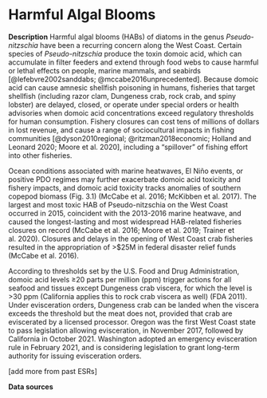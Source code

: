 # Harmful Algal Blooms

**Description** 
Harmful algal blooms (HABs) of diatoms in the genus *Pseudo-nitzschia* have been a recurring concern along the West Coast. Certain species of *Pseudo-nitzschia* produce the toxin domoic acid, which can accumulate in filter feeders and extend through food webs to cause harmful or lethal effects on people, marine mammals, and seabirds [@lefebvre2002sanddabs; @mccabe2016unprecedented]. Because domoic acid can cause amnesic shellfish poisoning in humans, fisheries that target shellfish (including razor clam, Dungeness crab, rock crab, and spiny lobster) are delayed, closed, or operate under special orders or health advisories when domoic acid concentrations exceed regulatory thresholds for human consumption. Fishery closures can cost tens of millions of dollars in lost revenue, and cause a range of sociocultural impacts in fishing communities [@dyson2010regional; @ritzman2018economic; Holland and Leonard 2020; Moore et al. 2020], including a “spillover” of fishing effort into other fisheries.

Ocean conditions associated with marine heatwaves, El Niño events, or positive PDO regimes may further exacerbate domoic acid toxicity and fishery impacts, and domoic acid toxicity tracks anomalies of southern copepod biomass (Fig. 3.1) (McCabe et al. 2016; McKibben et al. 2017). The largest and most toxic HAB of Pseudo-nitzschia on the West Coast occurred in 2015, coincident with the 2013-2016 marine heatwave, and caused the longest-lasting and most widespread HAB-related fisheries closures on record (McCabe et al. 2016; Moore et al. 2019; Trainer et al. 2020). Closures and delays in the opening of West Coast crab fisheries resulted in the appropriation of \>\$25M in federal disaster relief funds (McCabe et al. 2016).

According to thresholds set by the U.S. Food and Drug Administration, domoic acid levels ≥20 parts per million (ppm) trigger actions for all seafood and tissues except Dungeness crab viscera, for which the level is \>30 ppm (California applies this to rock crab viscera as well) (FDA 2011). Under evisceration orders, Dungeness crab can be landed when the viscera exceeds the threshold but the meat does not, provided that crab are eviscerated by a licensed processor. Oregon was the first West Coast state to pass legislation allowing evisceration, in November 2017, followed by California in October 2021. Washington adopted an emergency evisceration rule in February 2021, and is considering legislation to grant long-term authority for issuing evisceration orders.

\[add more from past ESRs\]

**Data sources**

